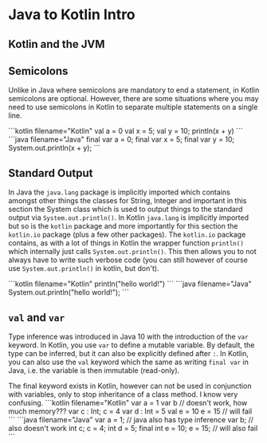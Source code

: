 
# Java to Kotlin Intro

## Kotlin and the JVM

## Semicolons

Unlike in Java where semicolons are mandatory to end a statement, in Kotlin semicolons are optional. However, there are
some situations where you may need to use semicolons in Kotlin to separate multiple statements on a single line.

<SideBySideBlock>
    <Block>
        ```kotlin filename="Kotlin"
        val a = 0
        val x = 5; val y = 10; println(x + y)
        ```
    </Block>
    <Block>
        ```java filename="Java"
        final var a = 0;
        final var x = 5; final var y = 10; System.out.println(x + y);
        ```
    </Block>
</SideBySideBlock>

## Standard Output

In Java the `java.lang` package is implicitly imported which contains amongst other things the classes for String, Integer
and important in this section the System class which is used to output things to the standard output via
`System.out.println()`. In Kotlin `java.lang` is implicitly imported but so is the `kotlin` package and more importantly
for this section the `kotlin.io` package (plus a few other packages). The `kotlin.io` package contains, as with a lot of
things in Kotlin the wrapper function `println()` which internally just calls `System.out.println()`. This then allows you
to not always have to write such verbose code (you can still however of course use `System.out.println()` in kotlin, but don't).

<SideBySideBlock>
    <Block>
        ```kotlin filename="Kotlin"
        println("hello world!")
        ```
    </Block>
    <Block>
        ```java filename="Java"
        System.out.println("hello world!");
        ```
    </Block>
</SideBySideBlock>

## `val` and `var`

Type inference was introduced in Java 10 with the introduction of the `var` keyword. In Kotlin, you use `var` to define a
mutable variable. By default, the type can be inferred, but it can also be explicitly defined after `:`. In Kotlin, you can
also use the `val` keyword which the same as writing `final var` in Java, i.e. the variable is then immutable (read-only).

<Callout type="warning">
    The final keyword exists in Kotlin, however can not be used in conjunction with variables, only to stop inheritance
    of
    a class method. I know very confusing.
</Callout>

<SideBySideBlock>
    <Block>
        ```kotlin filename="Kotlin"
            var a = 1
            var b // doesn't work, how much memory???
            var c : Int;
            c = 4
            var d : Int = 5
            val e = 10
            e = 15 // will fail
        ```
    </Block>
    <Block>
        ```java filename="Java"
        var a = 1; // java also has type inference
        var b; // also doesn't work
        int c;
        c = 4;
        int d = 5;
        final int e = 10;
        e = 15; // will also fail
        ```
    </Block>
</SideBySideBlock>